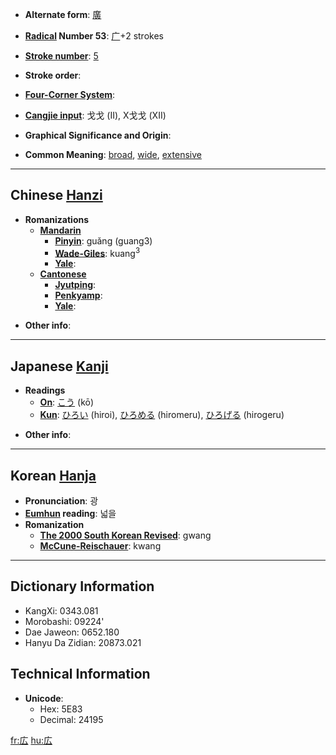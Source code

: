 * '''Alternate form''': [[廣]]

* '''[[Wiktionary:Chinese radical index| Radical]] Number 53''': [[Wiktionary:Chinese radical index 广|广]]+2 strokes

* '''[[Wiktionary:Chinese total strokes index|Stroke number]]''': [[Wiktionary:Chinese total strokes index 5|5]]

* '''Stroke order''': 

* '''[[Wiktionary:Chinese four corner index|Four-Corner System]]''': 

* '''[[Wiktionary:Chinese Cangjie index|Cangjie input]]''': 戈戈 (II), X戈戈 (XII)

* '''Graphical Significance and Origin''': 

* '''Common Meaning''': [[broad]], [[wide]], [[extensive]]

----

== Chinese [[Hanzi]] ==

* '''Romanizations'''
** '''[[Mandarin]]'''
*** '''[[Pinyin]]''': guǎng (guang3)
*** '''[[Wade-Giles]]''': kuang<sup>3</sup>
*** '''[[Yale]]''': 
** '''[[Cantonese]]'''
*** '''[[Jyutping]]''':
*** '''[[Penkyamp]]''': 
*** '''[[Yale]]''': 

* '''Other info''': 

----

== Japanese [[Kanji]] ==

* '''Readings'''
** '''[[On]]''': [[こう]] (kō)
** '''[[Kun]]''': [[ひろい]] (hiroi), [[ひろめる]] (hiromeru), [[ひろげる]] (hirogeru)

* '''Other info''':  

----

== Korean [[Hanja]] ==

* '''Pronunciation''': 광
* '''[[Eumhun]] reading''': 넓을
* '''Romanization'''
** '''[[The 2000 South Korean Revised Romanization|The 2000 South Korean Revised]]''': gwang
** '''[[McCune-Reischauer]]''': kwang

----

== Dictionary Information ==

* KangXi: 0343.081
* Morobashi: 09224'
* Dae Jaweon: 0652.180
* Hanyu Da Zidian: 20873.021

== Technical Information ==

* '''Unicode''':
** Hex: 5E83
** Decimal: 24195

[[fr:広]]
[[hu:広]]